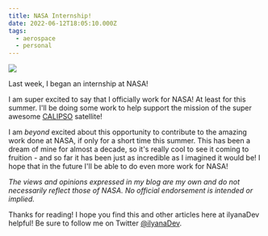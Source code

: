 ```yaml
---
title: NASA Internship!
date: 2022-06-12T18:05:10.000Z
tags:
  - aerospace
  - personal
---
```


![](nasa-internship-2022.png)

Last week, I began an internship at NASA!

I am super excited to say that I officially work for NASA! At least for this summer. I'll be doing some work to help support the mission of the super awesome [CALIPSO](https://www-calipso.larc.nasa.gov/) satellite! 

I am *beyond* excited about this opportunity to contribute to the amazing work done at NASA, if only for a short time this summer. This has been a dream of mine for almost a decade, so it's really cool to see it coming to fruition - and so far it has been just as incredible as I imagined it would be! I hope that in the future I'll be able to do even more work for NASA!

*The views and opinions expressed in my blog are my own and do not necessarily reflect those of NASA. No official endorsement is intended or implied.* 

Thanks for reading! I hope you find this and other articles here at ilyanaDev helpful! Be sure to follow me on Twitter [@ilyanaDev](https://twitter.com/ilyanaDev).
